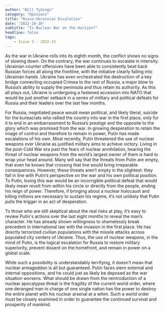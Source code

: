 ```yaml
---
author: "Will Tydings"
category: "Opinions"
title: "Russo-Ukrainian Escalation"
date: "2022-10-10"
subtitle: "Is Nuclear War on the Horizon?"
headline: false
tags:
    - Issue 3 - 2022-23
---
```


As the war in Ukraine rolls into its eighth month, the conflict shows no signs of slowing down. On the contrary, the war continues to escalate in intensity. Ukrainian counter offensives have been able to consistently beat back Russian forces all along the frontline, with the initiative clearly falling into Ukrainian hands. Ukraine has even orchestrated the destruction of a key bridge connecting occupied Crimea to the rest of Russia, a major blow to Russia’s ability to supply the peninsula and thus retain its authority. As this all plays out, Ukraine is undergoing a fastened accession into NATO that would be just another setback in a series of military and political defeats for Russia and their leaders over the last few months.

For Russia, negotiated peace would mean political, and likely literal, suicide for the bureacrats who rallied the country into war in the first place, only for it to end in an embarrassment to Russia’s prestige and the opposite to the glory which was promised from the war. In growing desperation to retain the image of control and therefore to remain in power, Putin has made escalations of his own. Most recently, Putin threatened the use of nuclear weapons over Ukraine as justified military aims to achieve victory. Living in the post-Cold War era past the fears of nuclear annihilation, hearing the threat of nuclear weapons from the world’s largest owner of them is hard to wrap your head around. Many will say that the threats from Putin are empty, that even he knows that crossing that line would bring irreparable consequences. However, these threats aren’t empty in the slightest: they fall in line with Putin’s perspective on the war and his own political position. To Putin, losing this war would be an incorrigible political defeat that would likely mean revolt from within his circle or directly from the people, ending his reign of power. Therefore, if bringing about a nuclear holocaust and killing millions are necessary to sustain his regime, it’s not unlikely that Putin pulls the trigger in an act of desperation.

To those who are still skeptical about the real risks at play, it’s easy to review Putin's actions over the last eight months to reveal the man’s character. He has already shown willingness to shamelessly break precedent in international law with the invasion in the first place. He has directly terrorized civilian populations with the missile attacks across populated city centers of Ukraine. Thus, the use of nuclear weapons, in the mind of Putin, is the logical escalation for Russia to restore military superiority, prevent dissent on the homefront, and remain in power on a global scale.

While such a possibility is understandably terrifying, it doesn’t mean that nuclear armageddon is all but guaranteed. Putin faces stern external and internal oppositions, and he could just as likely be deposed as the war situation worsens. What should be drawn from the reintroduction of a nuclear apocalypse threat is the fragility of the current world order, where one deranged man in charge of one single nation has the power to destroy the entire planet with his nuclear arsenal at a whim. Such a world order must be closely examined in order to guarantee the continued survival and prosperity of mankind.

